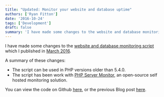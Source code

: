 ```yaml
---
title: "Updated: Monitor your website and database uptime" 
authors: ['Ryan Fitton']
date: '2016-10-24'
tags: ['Development']
draft: false
summary: 'I have made some changes to the website and database monitoring script which I published in March 2016. A summary of these changes: The script can be used in PHP versions older than 5.4.0. The script has been work with PHP Server Monitor, an open-source self hosted monitoring solution. You can view the code on Github here, ...'
---
```


I have made some changes to the [website and database monitoring script](https://github.com/ryanfitton/website-check-monitor) which I published in [March 2016](https://ryanfitton.co.uk/blog/using-statuscake-com-to-monitor-your-website-and-database-uptime/).

A summary of these changes:

-   The script can be used in PHP versions older than 5.4.0.
-   The script has been work with [PHP Server Monitor](http://www.phpservermonitor.org/), an open-source self hosted monitoring solution.

You can view the code on Github [here](https://github.com/ryanfitton/website-check-monitor), or the previous Blog post [here](https://ryanfitton.co.uk/blog/using-statuscake-com-to-monitor-your-website-and-database-uptime/).
